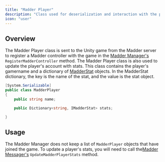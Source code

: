 ```yaml
---
title: "Madder Player"
description: "Class used for deserialization and interaction with the player's account to store stats"
icon: "user"
---
```


## Overview

The Madder Player class is sent to the Unity game from the Madder server to register a Madder controller with the game
in the [Madder Manager's](madder-manager#registermaddercontroller) `RegisterMadderController` method.
The Madder Player class is also used to update the player's account with stats.
This class contains the player's gamername and a dictionary of [MadderStat](madder-stat) objects.
In the MadderStat dictionary, the key is the name of the stat, and the value is the stat object.

```csharp MadderPlayer.cs
[System.Serializable]
public class MadderPlayer
{
    public string name;

    public Dictionary<string, IMadderStat> stats;

}
```

## Usage

The Madder Manager does not keep a list of `MadderPlayer` objects that have joined the game.
To update a player's stats, you will need to call the[Madder Messager's](madder-messager#updatemadderplayerstats)
`UpdateMadderPlayerStats` method.
